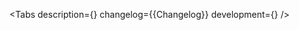 

<Meta of={Stories} />

<ComponentHeader
    name='Markdown'
    design='https://www.figma.com/file/cdNnkh2QdxuvYLrBm4cubM/Web-%3A%3A-Core-Default-Components?type=design&node-id=101332%3A1013&mode=design&t=Itgzojk9BOtPqYkS-1'
    children='Компонент для создания разметки.'
/>

<Tabs
    description={<Description />}
    changelog={<Markdown>{Changelog}</Markdown>}
    development={<Development />}
/>
